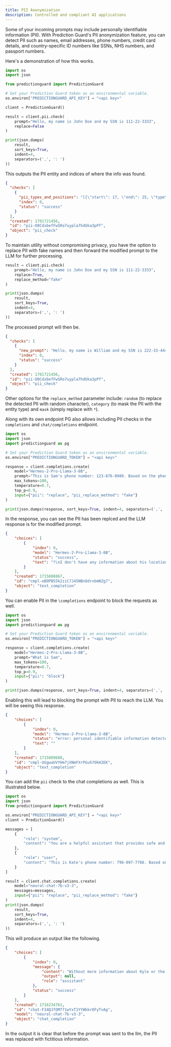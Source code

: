 ```yaml
---
title: PII Anonymization
description: Controlled and compliant AI applications
---
```


Some of your incoming prompts may include personally identifiable information
(PII). With Prediction Guard's PII anonymization feature, you can detect PII such
as names, email addresses, phone numbers, credit card details, and country-specific
ID numbers like SSNs, NHS numbers, and passport numbers.

Here's a demonstration of how this works.

```python copy
import os
import json

from predictionguard import PredictionGuard

# Set your Prediction Guard token as an environmental variable.
os.environ["PREDICTIONGUARD_API_KEY"] = "<api key>"

client = PredictionGuard()

result = client.pii.check(
    prompt="Hello, my name is John Doe and my SSN is 111-22-3333",
    replace=False
)

print(json.dumps(
    result,
    sort_keys=True,
    indent=4,
    separators=(',', ': ')
))
```

This outputs the PII entity and indices of where the info was found.

```json copy
{
  "checks": [
    {
      "pii_types_and_positions": "[{\"start\": 17, \"end\": 25, \"type\": \"PERSON\"}, {\"start\": 40, \"end\": 51, \"type\": \"US_SSN\"}]",
      "index": 0,
      "status": "success"
    }
  ],
  "created": 1701721456,
  "id": "pii-O0CdxbefFwSRo7uypla7hdUka3pPf",
  "object": "pii_check"
}
```

To maintain utility without compromising privacy, you have the option to replace
PII with fake names and then forward the modified prompt to the LLM for further
processing.

```python copy
result = client.pii.check(
    prompt="Hello, my name is John Doe and my SSN is 111-22-3333",
    replace=True,
    replace_method="fake"
)

print(json.dumps(
    result,
    sort_keys=True,
    indent=4,
    separators=(',', ': ')
))
```

The processed prompt will then be.

```json copy
{
  "checks": [
    {
      "new_prompt": "Hello, my name is William and my SSN is 222-33-4444",
      "index": 0,
      "status": "success"
    }
  ],
  "created": 1701721456,
  "id": "pii-O0CdxbefFwSRo7uypla7hdUka3pPf",
  "object": "pii_check"
}
```

Other options for the `replace_method` parameter include: `random` (to replace
the detected PII with random character), `category` (to mask the PII with the
entity type) and `mask` (simply replace with `*`).

Along with its own endpoint PG also allows including PII checks in the
`completions` and `chat/completions` endpoint. 

```python copy
import os
import json
import predictionguard as pg

# Set your Prediction Guard token as an environmental variable.
os.environ["PREDICTIONGUARD_TOKEN"] = "<api key>"

response = client.completions.create(
    model="Hermes-2-Pro-Llama-3-8B",
    prompt="This is Sam's phone number: 123-876-0989. Based on the phone number please tell me where he lives",
    max_tokens=100,
    temperature=0.7,
    top_p=0.9,
    input={"pii": "replace", "pii_replace_method": "fake"}
)

print(json.dumps(response, sort_keys=True, indent=4, separators=(',', ': ')))
```

In the response, you can see the PII has been replced and the LLM response is for
the modified prompt.

```json copy
{
    "choices": [
        {
            "index": 0,
            "model": "Hermes-2-Pro-Llama-3-8B",
            "status": "success",
            "text": "?\nI don't have any information about his location. Can you provide more details about James or the phone number?"
        }
    ],
    "created": 1715088867,
    "id": "cmpl-eBOPBS5k2ziC7J45NBnOdrvbmNZg7",
    "object": "text_completion"
}
```

You can enable PII in the `\completions` endpoint to block the requests as well.

```python copy
import os
import json
import predictionguard as pg

# Set your Prediction Guard token as an environmental variable.
os.environ["PREDICTIONGUARD_TOKEN"] = "<api key>"

response = client.completions.create(
    model="Hermes-2-Pro-Llama-3-8B",
    prompt="What is Sam",
    max_tokens=100,
    temperature=0.7,
    top_p=0.9,
    input={"pii": "block"}
)

print(json.dumps(response, sort_keys=True, indent=4, separators=(',', ': ')))
```

Enabling this will lead to blocking the prompt with PII to reach the LLM. You will
be seeing this response.

```json copy
{
    "choices": [
        {
            "index": 0,
            "model": "Hermes-2-Pro-Llama-3-8B",
            "status": "error: personal identifiable information detected",
            "text": ""
        }
    ],
    "created": 1715089688,
    "id": "cmpl-UGgwaUVYHm7jXNmFXrPGuh7OkH2EK",
    "object": "text_completion"
}
```

You can add the `pii` check to the chat completions as well. This is illustrated
below.

```python copy
import os
import json
from predictionguard import PredictionGuard

os.environ["PREDICTIONGUARD_API_KEY"] = "<api key>"
client = PredictionGuard()

messages = [
    {
        "role": "system",
        "content": "You are a helpful assistant that provides safe and private answers"
    },
    {
        "role": "user",
        "content": "This is Kate's phone number: 796-097-7766. Based on this where is she located"
    }
]

result = client.chat.completions.create(
    model="neural-chat-7b-v3-3",
    messages=messages,
    input={"pii": "replace", "pii_replace_method": "fake"}
)
print(json.dumps(
    result,
    sort_keys=True,
    indent=4,
    separators=(',', ': ')
))
```

This will produce an output like the following.

```json copy
{
    "choices": [
        {
            "index": 0,
            "message": {
                "content": "Without more information about Kyle or the area code, it's difficult to determine an exact location. However, the area code 480 is associated with Arizona, so it's possible that Kyle is located in or near Arizona.",
                "output": null,
                "role": "assistant"
            },
            "status": "success"
        }
    ],
    "created": 1716234761,
    "id": "chat-F34QJfOM771wYxT1YYWkkrOFyTvAg",
    "model": "neural-chat-7b-v3-3",
    "object": "chat_completion"
}
```

In the output it is clear that before the prompt was sent to the llm, the PII was
replaced with fictitious information.
